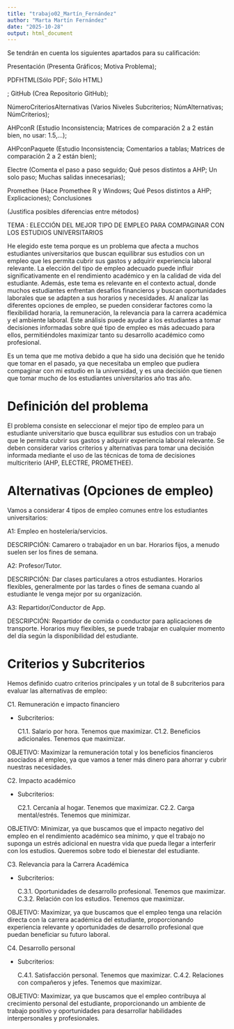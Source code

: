 ```yaml
---
title: "trabajo02_Martín_Fernández"
author: "Marta Martín Fernández"
date: "2025-10-28"
output: html_document
---
```




Se tendrán  en cuenta los siguientes apartados para su calificación:

Presentación (Presenta Gráficos; Motiva Problema);

PDFHTML(Sólo PDF; Sólo HTML)

; GitHub (Crea Repositorio GitHub); 

NúmeroCriteriosAlternativas (Varios Niveles Subcriterios; NúmAlternativas; NúmCriterios); 

AHPconR (Estudio Inconsistencia; Matrices de comparación 2 a 2 están
bien, no usar: 1.5,…); 

AHPconPaquete (Estudio Inconsistencia; Comentarios a tablas; Matrices de comparación 2 a 2 están bien); 

Electre (Comenta el paso a paso seguido; Qué pesos distintos a AHP; Un solo paso; Muchas salidas innecesarias); 

Promethee (Hace Promethee R y Windows; Qué Pesos distintos a AHP; Explicaciones); Conclusiones

(Justifica posibles diferencias entre métodos)

TEMA : ELECCIÓN DEL MEJOR TIPO DE EMPLEO PARA COMPAGINAR CON LOS ESTUDIOS UNIVERSITARIOS

He elegido este tema porque es un problema que afecta a muchos estudiantes universitarios que buscan equilibrar sus estudios con un empleo que les permita cubrir sus gastos y adquirir experiencia laboral relevante. La elección del tipo de empleo adecuado puede influir significativamente en el rendimiento académico y en la calidad de vida del estudiante. Además, este tema es relevante en el contexto actual, donde muchos estudiantes enfrentan desafíos financieros y buscan oportunidades laborales que se adapten a sus horarios y necesidades. Al analizar las diferentes opciones de empleo, se pueden considerar factores como la flexibilidad horaria, la remuneración, la relevancia para la carrera académica y el ambiente laboral. Este análisis puede ayudar a los estudiantes a tomar decisiones informadas sobre qué tipo de empleo es más adecuado para ellos, permitiéndoles maximizar tanto su desarrollo académico como profesional.

Es un tema que me motiva debido a que ha sido una decisión que he tenido que tomar en el pasado, ya que necesitaba un empleo que pudiera compaginar con mi estudio en la universidad, y es una decisión que tienen que tomar mucho de los estudiantes universitarios año tras año.

# Definición del problema

El problema consiste en seleccionar el mejor tipo de empleo para un estudiante universitario que busca equilibrar sus estudios con un trabajo que le permita cubrir sus gastos y adquirir experiencia laboral relevante. Se deben considerar varios criterios y alternativas para tomar una decisión informada mediante el uso de las técnicas de toma de decisiones multicriterio (AHP, ELECTRE, PROMETHEE).

# Alternativas (Opciones de empleo)

Vamos a considerar 4 tipos de empleo comunes entre los estudiantes universitarios:

A1: Empleo en hostelería/servicios.

DESCRIPCIÓN: Camarero o trabajador en un bar. Horarios fijos, a menudo suelen ser los fines de semana. 

A2: Profesor/Tutor.

DESCRIPCIÓN: Dar clases particulares a otros estudiantes. Horarios flexibles, generalmente por las tardes o fines de semana cuando al estudiante le venga mejor por su organización.

A3: Repartidor/Conductor de App.

DESCRIPCIÓN: Repartidor de comida o conductor para aplicaciones de transporte. Horarios muy flexibles, se puede trabajar en cualquier momento del día según la disponibilidad del estudiante.

# Criterios y Subcriterios

Hemos definido cuatro criterios principales y un total de 8 subcriterios para evaluar las alternativas de empleo:
     
C1. Remuneración e impacto financiero 

   - Subcriterios:
   
     C1.1. Salario por hora. Tenemos que maximizar.
     C1.2. Beneficios adicionales. Tenemos que maximizar.
     
OBJETIVO: Maximizar la remuneración total y los beneficios financieros asociados al empleo, ya que vamos a tener más dinero para ahorrar y cubrir nuestras necesidades.
     
C2. Impacto académico

   - Subcriterios:
   
     C2.1. Cercanía al hogar. Tenemos que maximizar.
     C2.2. Carga mental/estrés. Tenemos que minimizar.
     
OBJETIVO: Minimizar, ya que buscamos que el impacto negativo del empleo en el rendimiento académico sea mínimo, y que el trabajo no suponga un estrés adicional en nuestra vida que pueda llegar a interferir con los estudios. Queremos sobre todo el bienestar del estudiante. 
     
C3. Relevancia para la Carrera Académica

   - Subcriterios:
   
     C.3.1. Oportunidades de desarrollo profesional. 
     Tenemos que maximizar.
     C.3.2. Relación con los estudios. Tenemos que
     maximizar.
     
OBJETIVO: Maximizar, ya que buscamos que el empleo tenga una relación directa con la carrera académica del estudiante, proporcionando experiencia relevante y oportunidades de desarrollo profesional que puedan beneficiar su futuro laboral.
     
C4. Desarrollo personal

   - Subcriterios:
   
     C.4.1. Satisfacción personal. Tenemos que maximizar.
     C.4.2. Relaciones con compañeros y jefes. Tenemos
     que maximizar.
     
OBJETIVO: Maximizar, ya que buscamos que el empleo contribuya al crecimiento personal del estudiante, proporcionando un ambiente de trabajo positivo y oportunidades para desarrollar habilidades interpersonales y profesionales.

